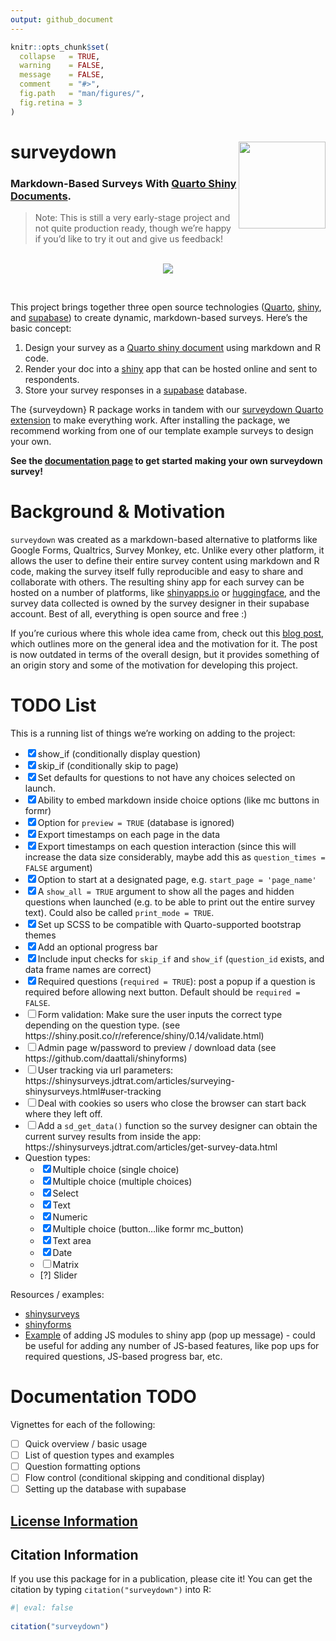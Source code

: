 ```yaml
---
output: github_document
---
```


<!-- README.md is generated from README.Rmd. Please edit that file -->

```r
knitr::opts_chunk$set(
  collapse   = TRUE,
  warning    = FALSE,
  message    = FALSE,
  comment    = "#>",
  fig.path   = "man/figures/",
  fig.retina = 3
)
```

# surveydown <a href='https://jhelvy.github.io/surveydown/'><img src='man/figures/logo.png' align="right" style="height:139px;"/></a>

### Markdown-Based Surveys With [Quarto Shiny Documents](https://quarto.org/docs/dashboards/interactivity/shiny-r.html).

> Note: This is still a very early-stage project and not quite production ready, though we're happy if you'd like to try it out and give us feedback!

<br>
<center>
<img src='man/figures/technologies.png' align="center" style="max-height:250px;"/>
</center>
<br>

This project brings together three open source technologies ([Quarto](https://quarto.org/), [shiny](https://shiny.posit.co/), and [supabase](https://supabase.com/)) to create dynamic, markdown-based surveys. Here's the basic concept:

1. Design your survey as a [Quarto shiny document](https://quarto.org/docs/dashboards/interactivity/shiny-r.html) using markdown and R code.
2. Render your doc into a [shiny](https://shiny.posit.co/) app that can be hosted online and sent to respondents.
3. Store your survey responses in a [supabase](https://supabase.com/) database.

The {surveydown} R package works in tandem with our [surveydown Quarto extension](https://github.com/jhelvy/surveydown-ext) to make everything work. After installing the package, we recommend working from one of our template example surveys to design your own.

**See the [documentation page](https://jhelvy.github.io/surveydown/) to get started making your own surveydown survey!**

# Background & Motivation

`surveydown` was created as a markdown-based alternative to platforms like Google Forms, Qualtrics, Survey Monkey, etc. Unlike every other platform, it allows the user to define their entire survey content using markdown and R code, making the survey itself fully reproducible and easy to share and collaborate with others. The resulting shiny app for each survey can be hosted on a number of platforms, like [shinyapps.io](https://shinyapps.io/) or [huggingface](https://huggingface.co/), and the survey data collected is owned by the survey designer in their supabase account. Best of all, everything is open source and free :)

If you're curious where this whole idea came from, check out this [blog post](https://www.jhelvy.com/blog/2023-04-06-markdown-surveys/), which outlines more on the general idea and the motivation for it. The post is now outdated in terms of the overall design, but it provides something of an origin story and some of the motivation for developing this project.

# TODO List

This is a running list of things we're working on adding to the project:

- [x] show_if (conditionally display question)
- [x] skip_if (conditionally skip to page)
- [x] Set defaults for questions to not have any choices selected on launch.
- [x] Ability to embed markdown inside choice options (like mc buttons in formr)
- [x] Option for `preview = TRUE` (database is ignored)
- [x] Export timestamps on each page in the data
- [x] Export timestamps on each question interaction (since this will increase the data size considerably, maybe add this as `question_times = FALSE` argument)
- [x] Option to start at a designated page, e.g. `start_page = 'page_name'`
- [x] A `show_all = TRUE` argument to show all the pages and hidden questions when launched (e.g. to be able to print out the entire survey text). Could also be called `print_mode = TRUE`.
- [x] Set up SCSS to be compatible with Quarto-supported bootstrap themes
- [x] Add an optional progress bar
- [x] Include input checks for `skip_if` and `show_if` (`question_id` exists, and data frame names are correct)
- [x] Required questions (`required = TRUE`): post a popup if a question is required before allowing next button. Default should be `required = FALSE`.
- [ ] Form validation: Make sure the user inputs the correct type depending on the question type. (see https://shiny.posit.co/r/reference/shiny/0.14/validate.html)
- [ ] Admin page w/password to preview / download data (see https://github.com/daattali/shinyforms)
- [ ] User tracking via url parameters: https://shinysurveys.jdtrat.com/articles/surveying-shinysurveys.html#user-tracking
- [ ] Deal with cookies so users who close the browser can start back where they left off.
- [ ] Add a `sd_get_data()` function so the survey designer can obtain the current survey results from inside the app: https://shinysurveys.jdtrat.com/articles/get-survey-data.html
- Question types:
  - [x] Multiple choice (single choice)
  - [x] Multiple choice (multiple choices)
  - [x] Select
  - [x] Text
  - [x] Numeric
  - [x] Multiple choice (button...like formr mc_button)
  - [x] Text area
  - [x] Date
  - [ ] Matrix
  - [?] Slider

Resources / examples:

- [shinysurveys](https://github.com/jdtrat/shinysurveys)
- [shinyforms](https://github.com/daattali/shinyforms)
- [Example](https://rtask.thinkr.fr/pimping-your-shiny-app-with-a-javascript-library-an-example-using-sweetalert2/) of adding JS modules to shiny app (pop up message) - could be useful for adding any number of JS-based features, like pop ups for required questions, JS-based progress bar, etc.

# Documentation TODO

Vignettes for each of the following:

- [ ] Quick overview / basic usage
- [ ] List of question types and examples
- [ ] Question formatting options
- [ ] Flow control (conditional skipping and conditional display)
- [ ] Setting up the database with supabase

## [License Information](https://github.com/jhelvy/surveydown/blob/master/LICENSE.md)

## Citation Information

If you use this package for in a publication, please cite it! You can get the citation by typing `citation("surveydown")` into R:

```r
#| eval: false
 
citation("surveydown")
```
